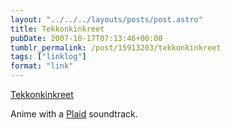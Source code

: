 ```yaml
---
layout: "../../../layouts/posts/post.astro"
title: Tekkonkinkreet
pubDate: 2007-10-17T07:13:46+00:00
tumblr_permalink: /post/15913203/tekkonkinkreet
tags: ["linklog"]
format: "link"
---
```


[Tekkonkinkreet][1]

Anime with a <a href="http://www.plaid.co.uk/">Plaid</a> soundtrack.

[1]: https://www.sonypictures.com/movies/tekkonkinkreet
